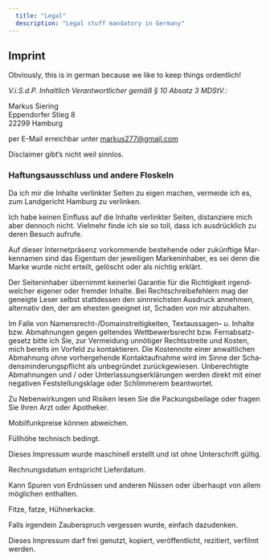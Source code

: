```yaml
---
  title: "Legal"
  description: "Legal stuff mandatory in Germany"
---
```


## Imprint

Obviously, this is in german because we like to keep things ordentlich!

_V.i.S.d.P. Inhalt­lich Ver­ant­wort­li­cher gemäß § 10 Absatz 3 MDStV.:_

Markus Siering  
Eppendorfer Stieg 8  
22299 Hamburg

per E-Mail erreichbar unter markus277@gmail.com

Dis­claimer gibt’s nicht weil sinnlos.

### Haf­tungs­aus­schluss und andere Floskeln

Da ich mir die Inhalte ver­linkter Seiten zu eigen machen, ver­meide ich es, zum Land­ge­richt Ham­burg zu verlinken.

Ich habe keinen Ein­fluss auf die Inhalte ver­linkter Seiten, dis­tan­ziere mich aber den­noch nicht. Viel­mehr finde ich sie so toll, dass ich aus­drück­lich zu deren Besuch aufrufe.

Auf dieser Inter­net­prä­senz vor­kom­mende beste­hende oder zukünf­tige Mar­ken­namen sind das Eigentum der jewei­ligen Mar­ken­in­haber, es sei denn die Marke wurde nicht erteilt, gelöscht oder als nichtig erklärt.

Der Sei­ten­in­haber über­nimmt kei­nerlei Garantie für die Rich­tig­keit irgend­wel­cher eigener oder fremder Inhalte. Bei Recht­schrei­be­feh­lern mag der geneigte Leser selbst statt­dessen den sinn­reichsten Aus­druck annehmen, alter­nativ den, der am ehesten geeignet ist, Schaden von mir abzuhalten.

Im Falle von Namensrecht-/Domainstreitigkeiten, Text­aus­sagen– u. Inhalte bzw. Abmah­nungen gegen gel­tendes Wett­be­werbs­recht bzw. Fern­ab­satz­ge­setz bitte ich Sie, zur Ver­mei­dung unnö­tiger Rechts­streite und Kosten, mich bereits im Vor­feld zu kon­tak­tieren. Die Kos­ten­note einer anwalt­li­chen Abmah­nung ohne vor­her­ge­hende Kon­takt­auf­nahme wird im Sinne der Scha­dens­min­de­rungs­pflicht als unbe­gründet zurück­ge­wiesen. Unbe­rech­tigte Abmah­nungen und / oder Unter­las­sungs­er­klä­rungen werden direkt mit einer nega­tiven Fest­stel­lungs­klage oder Schlim­merem beantwortet.

Zu Neben­wir­kungen und Risiken lesen Sie die Packungs­bei­lage oder fragen Sie Ihren Arzt oder Apotheker.

Mobil­funk­preise können abweichen.

Füll­höhe tech­nisch bedingt.

Dieses Impressum wurde maschi­nell erstellt und ist ohne Unter­schrift gültig.

Rech­nungs­datum ent­spricht Lieferdatum.

Kann Spuren von Erd­nüssen und anderen Nüssen oder über­haupt von allem mög­li­chen enthalten.

Fitze, fatze, Hühnerkacke.

Falls irgendein Zau­ber­spruch ver­gessen wurde, ein­fach dazudenken.

Dieses Impressum darf frei genutzt, kopiert, ver­öf­fent­licht, rezi­tiert, ver­filmt werden.

